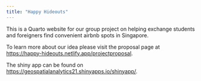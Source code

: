 ```yaml
---
title: "Happy Hideouts"
---
```


This is a Quarto website for our group project on helping exchange students and foreigners find convenient airbnb spots in Singapore.

To learn more about our idea please visit the proposal page at <https://happy-hideouts.netlify.app/projectproposal>.

The shiny app can be found on <https://geospatialanalytics21.shinyapps.io/shinyapp/>.
